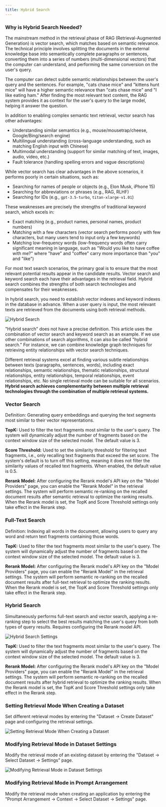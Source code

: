 ```yaml
---
title: Hybrid Search
---
```



### Why is Hybrid Search Needed?

The mainstream method in the retrieval phase of RAG (Retrieval-Augmented Generation) is vector search, which matches based on semantic relevance. The technical principle involves splitting the documents in the external knowledge base into semantically complete paragraphs or sentences, converting them into a series of numbers (multi-dimensional vectors) that the computer can understand, and performing the same conversion on the user's query.

The computer can detect subtle semantic relationships between the user's query and the sentences. For example, "cats chase mice" and "kittens hunt mice" will have a higher semantic relevance than "cats chase mice" and "I like eating ham." After finding the most relevant text content, the RAG system provides it as context for the user's query to the large model, helping it answer the question.

In addition to enabling complex semantic text retrieval, vector search has other advantages:

* Understanding similar semantics (e.g., mouse/mousetrap/cheese, Google/Bing/search engine)
* Multilingual understanding (cross-language understanding, such as matching English input with Chinese)
* Multimodal understanding (support for similar matching of text, images, audio, video, etc.)
* Fault tolerance (handling spelling errors and vague descriptions)

While vector search has clear advantages in the above scenarios, it performs poorly in certain situations, such as:

* Searching for names of people or objects (e.g., Elon Musk, iPhone 15)
* Searching for abbreviations or phrases (e.g., RAG, RLHF)
* Searching for IDs (e.g., `gpt-3.5-turbo`, `titan-xlarge-v1.01`)

These weaknesses are precisely the strengths of traditional keyword search, which excels in:

* Exact matching (e.g., product names, personal names, product numbers)
* Matching with a few characters (vector search performs poorly with few characters, but many users tend to input only a few keywords)
* Matching low-frequency words (low-frequency words often carry significant meaning in language, such as "Would you like to have coffee with me?" where "have" and "coffee" carry more importance than "you" and "like")

For most text search scenarios, the primary goal is to ensure that the most relevant potential results appear in the candidate results. Vector search and keyword search each have their advantages in the retrieval field. Hybrid search combines the strengths of both search technologies and compensates for their weaknesses.

In hybrid search, you need to establish vector indexes and keyword indexes in the database in advance. When a user query is input, the most relevant texts are retrieved from the documents using both retrieval methods.

![Hybrid Search](https://assets-docs.dify.ai/dify-enterprise-mintlify/en/learn-more/extended-reading/retrieval-augment/16818764adc7c9e7bfbe4be8fb3fd6ee.png)

"Hybrid search" does not have a precise definition. This article uses the combination of vector search and keyword search as an example. If we use other combinations of search algorithms, it can also be called "hybrid search." For instance, we can combine knowledge graph techniques for retrieving entity relationships with vector search techniques.

Different retrieval systems excel at finding various subtle relationships between texts (paragraphs, sentences, words), including exact relationships, semantic relationships, thematic relationships, structural relationships, entity relationships, temporal relationships, event relationships, etc. No single retrieval mode can be suitable for all scenarios. **Hybrid search achieves complementarity between multiple retrieval technologies through the combination of multiple retrieval systems.**

### Vector Search

Definition: Generating query embeddings and querying the text segments most similar to their vector representations.

**TopK:** Used to filter the text fragments most similar to the user's query. The system will dynamically adjust the number of fragments based on the context window size of the selected model. The default value is 3.

**Score Threshold:** Used to set the similarity threshold for filtering text fragments, i.e., only recalling text fragments that exceed the set score. The system's default is to turn off this setting, meaning it does not filter the similarity values of recalled text fragments. When enabled, the default value is 0.5.

**Rerank Model:** After configuring the Rerank model's API key on the "Model Providers" page, you can enable the "Rerank Model" in the retrieval settings. The system will perform semantic re-ranking on the recalled document results after semantic retrieval to optimize the ranking results. When the Rerank model is set, the TopK and Score Threshold settings only take effect in the Rerank step.

### Full-Text Search

Definition: Indexing all words in the document, allowing users to query any word and return text fragments containing those words.

**TopK:** Used to filter the text fragments most similar to the user's query. The system will dynamically adjust the number of fragments based on the context window size of the selected model. The default value is 3.

**Rerank Model:** After configuring the Rerank model's API key on the "Model Providers" page, you can enable the "Rerank Model" in the retrieval settings. The system will perform semantic re-ranking on the recalled document results after full-text retrieval to optimize the ranking results. When the Rerank model is set, the TopK and Score Threshold settings only take effect in the Rerank step.

### Hybrid Search

Simultaneously performs full-text search and vector search, applying a re-ranking step to select the best results matching the user's query from both types of query results. Requires configuring the Rerank model API.

![Hybrid Search Settings](https://assets-docs.dify.ai/dify-enterprise-mintlify/en/learn-more/extended-reading/retrieval-augment/60ab88815f84ef92a45ac239481fcefd.png)

**TopK:** Used to filter the text fragments most similar to the user's query. The system will dynamically adjust the number of fragments based on the context window size of the selected model. The default value is 3.

**Rerank Model:** After configuring the Rerank model's API key on the "Model Providers" page, you can enable the "Rerank Model" in the retrieval settings. The system will perform semantic re-ranking on the recalled document results after hybrid retrieval to optimize the ranking results. When the Rerank model is set, the TopK and Score Threshold settings only take effect in the Rerank step.

### Setting Retrieval Mode When Creating a Dataset

Set different retrieval modes by entering the "Dataset -> Create Dataset" page and configuring the retrieval settings.

![Setting Retrieval Mode When Creating a Dataset](https://assets-docs.dify.ai/dify-enterprise-mintlify/en/learn-more/extended-reading/retrieval-augment/36f3a2e700529cdfdab067acc1340d4e.png)

### Modifying Retrieval Mode in Dataset Settings

Modify the retrieval mode of an existing dataset by entering the "Dataset -> Select Dataset -> Settings" page.

![Modifying Retrieval Mode in Dataset Settings](https://assets-docs.dify.ai/dify-enterprise-mintlify/en/learn-more/extended-reading/retrieval-augment/24fc8d33f05253cc83b5f6371b94b84b.png)

### Modifying Retrieval Mode in Prompt Arrangement

Modify the retrieval mode when creating an application by entering the "Prompt Arrangement -> Context -> Select Dataset -> Settings" page.

